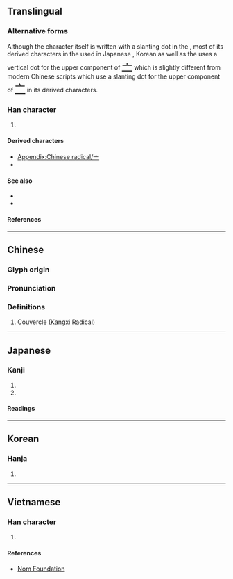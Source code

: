 {{also|宀|丄|⊥|⟂|〦}}
{{character info}}
{{character info|⼇}}
==Translingual==
{{stroke order|type=animate}}

===Alternative forms===
Although the character itself is written with a slanting {{l|mul|丶}} dot in the {{w|Kangxi dictionary}}, most of its derived characters in the {{w|Ming (typefaces)|Ming typeface}} used in Japanese {{w|Kanji}}, Korean {{w|Hanja}} as well as the {{w|Kangxi dictionary}} uses a vertical dot for the upper component of <span style="font-size:x-large" lang=ja>[[亠#Translingual|亠]]</span> which is slightly different from modern Chinese scripts which use a slanting {{l|mul|丶}} dot for the upper component of <span style="font-size:x-large" lang=zh>[[亠#Translingual|亠]]</span> in its derived characters.

===Han character===
{{Han char|rn=8|rad=亠|as=00|sn=2|four=00000|canj=XY|ids=⿱丶一(GHTK),⿱丨一(J)}}

# {{mul-kangxi radical-def}}

====Derived characters====
* [[Appendix:Chinese radical/亠]]
* {{l|mul|[[六]], [[卞]], [[文]], [[市]], [[玄]], [[𢌮]], [[立]], [[𭀚]], [[充]], [[𣱵]], [[𣅀]], [[衣]], [[㐔]], [[𣫭]], [[弃]], [[𠑽]], [[𥃰]], [[言]], [[夜]], [[𢂋]], [[兖]], [[育]], [[帝]], [[兗]], [[竒]], [[𦚍]], [[𧴨]], [[𫟯]], [[𭐤]], [[𢍓]], [[高]], [[㖜]], [[旁]], [[畗]], [[商]], [[毫]], [[啇]], [[髙]], [[率]], [[𢛫]], [[䯧]], [[椉]], [[稁]], [[𣨻]], [[𧋲]], [[雍]], [[豪]], [[齊]], [[𢒲]], [[𮥿]], [[㙶]], [[䐡]], [[𩫏]], [[𬡭]], [[𠆛]], [[䥆]], [[韲]], [[𭺏]], [[𨏯]], [[𣅂]], [[𧍐]]}}

====See also====
* {{l|mul|[[哀]], [[衷]], [[衮]], [[衰]], [[衺]], [[𮕩]], [[袌]], [[袞]], [[袠]], [[袤]], [[袬]], [[𧙃]], [[袲]], [[裏]], [[裒]], [[裛]], [[䘱]], [[裵]], [[裹]], [[裦]], [[褎]], [[褏]], [[褒]], [[褢]], [[褭]], [[褱]], [[𧜏]], [[褻]], [[襃]], [[襄]], [[䙝]], [[簔]]}}<!-- Characters derived from insertion into 衣 -->
* {{l|mul|[[𮮻]], [[𬹱]], [[𮮺]], [[𮮼]], [[䐡]], [[韲]], [[𠆜]], [[𪗎]], [[𪗐]]}}<!-- Characters related to  but not directly derived from 齊 -->

====References====
{{Han ref|kx=0088.020|dkj=00286|dj=0184.120|hdz=10279.040|uh=4EA0}}

----

==Chinese==
{{zh-forms}}

===Glyph origin===
{{Han etym}}

===Pronunciation===
{{zh-pron
|m=tóu
|c=tau4
|h=
|mn=qz:thiô
|w=
|mc=
|oc=
|ma=
|cat=
}}

===Definitions===
{{zh-hanzi}}

# Couvercle (Kangxi Radical)

----

==Japanese==

===Kanji===
{{ja-kanji|grade=9|rs=亠00}}

# {{n-g|Meaning unclear.}}
# {{n-g|A radical (なべぶた, けいさんかんむり).}}

====Readings====
{{ja-readings
|goon=ず<づ
|kanon=とう
|kun=けいさん-, なべぶた-
}}

----

==Korean==

===Hanja===
{{ko-hanja|두}}

# {{rfdef|ko|sort=亠00}}

----

==Vietnamese==

===Han character===
{{vi-readings|reading=[[đầu]]|rs=亠00}}

# {{rfdef|vi|sort=亠00}}

====References====
* [http://nomfoundation.org/common/nom_details.php?codepoint=4ea0 Nom Foundation]

[[Category:CJKV radicals| ]]
